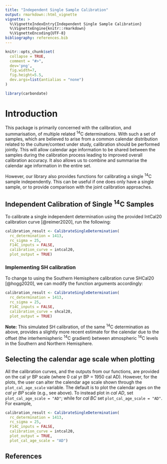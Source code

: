 ```yaml
---
title: "Independent Single Sample Calibration"
output: rmarkdown::html_vignette
vignette: >
  %\VignetteIndexEntry{Independent Single Sample Calibration}
  %\VignetteEngine{knitr::rmarkdown}
  %\VignetteEncoding{UTF-8}
bibliography: references.bib
---
```


```r
knitr::opts_chunk$set(
  collapse = TRUE,
  comment = "#>",
  dev='png',
  fig.width=7, 
  fig.height=5.5,
  dev.args=list(antialias = "none")
)
```

```r
library(carbondate)
```

# Introduction

This package is primarily concerned with the calibration, and summarisation, of multiple related ^14^C determinations. With such a set of samples, which are believed to arise from a common calendar distribution related to the culture/context under study, calibration should be performed jointly. This will allow calendar age information to be shared between the samples during the calibration process leading to improved overall calibration accuracy. It also allows us to combine and summarise the calendar age information in the entire set. 

However, our library also provides functions for calibrating a single ^14^C sample independently. This can be useful if one does only have a single sample, or to provide comparison with the joint calibration approaches. 

## Independent Calibration of Single ^14^C Samples

To calibrate a single independent determination using the provided IntCal20 calibration curve [@reimer2020], run the following:

```r
calibration_result <- CalibrateSingleDetermination(
  rc_determination = 1413, 
  rc_sigma = 25, 
  F14C_inputs = FALSE, 
  calibration_curve = intcal20,
  plot_output = TRUE)
```   


### Implementing SH calibration

To change to using the Southern Hemisphere calibration curve SHCal20 [@hogg2020], we can modify the function arguments accordingly: 

```r
calibration_result <- CalibrateSingleDetermination(
  rc_determination = 1413, 
  rc_sigma = 25, 
  F14C_inputs = FALSE, 
  calibration_curve = shcal20,
  plot_output = TRUE)
```

**Note:** This simulated SH calibration, of the same ^14^C determination as above, provides a slightly more recent estimate for the calendar due to the offset (the interhemispheric ^14^C gradient) between atmospheric ^14^C levels in the Southern and Northern Hemisphere. 

## Selecting the calendar age scale when plotting

All the calibration curves, and the outputs from our functions, are provided on the cal yr BP scale (where 0 cal yr BP = 1950 cal AD). However, for the plots, the user can alter the calendar age scale shown through the `plot_cal_age_scale` variable. The default is to plot the calendar ages on the _cal yr BP_ scale (e.g., see above). To instead plot in _cal AD_, set `plot_cal_age_scale = "AD"`; while for _cal BC_ set `plot_cal_age_scale = "AD"`. For example, 

```r
calibration_result <- CalibrateSingleDetermination(
  rc_determination = 1413, 
  rc_sigma = 25, 
  F14C_inputs = FALSE, 
  calibration_curve = intcal20,
  plot_output = TRUE,
  plot_cal_age_scale = "AD")
``` 


## References


